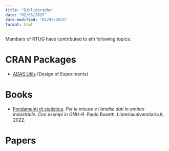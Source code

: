 ```yaml
---
title: "Bibliography"
date: "02/05/2025"
date-modified: "02/05/2025"
format: html
---
```


Members of RTUG have contributed to eth following topics:

# CRAN Packages

* [ADAS Utils](https://cran.r-project.org/web/packages/adas.utils/index.html){target="_blank"} (Design of Experiments)

# Books

* [Fondamenti di statistica](https://www.amazon.it/Fondamenti-statistica-misure-lanalisi-industriale/dp/8833595188/ref=sr_1_1?__mk_it_IT=ÅMÅŽÕÑ&crid=130DECQXCJAUU&dib=eyJ2IjoiMSJ9.JkZQh7pdSELYBbubl0AOoP8hMF5WE4YX2v5WcqzrSI1PkWPXwJATHdzq_sXG3tdeY5ZCf-riK7MHsBVIsOgfzw.moxkeVLCwEDMXtkOTAo-98QTge2OlqYC6M-VW7sYvgY&dib_tag=se&keywords=paolo+bosetti&qid=1738757933&sprefix=paolo+bosetti%2Caps%2C131&sr=8-1){target="_blank"}. *Per le misure e l’analisi dati in ambito industriale. Con esempi in GNU-R*. Paolo Bosetti, Libreriauniversitaria.it, 2022.


# Papers
